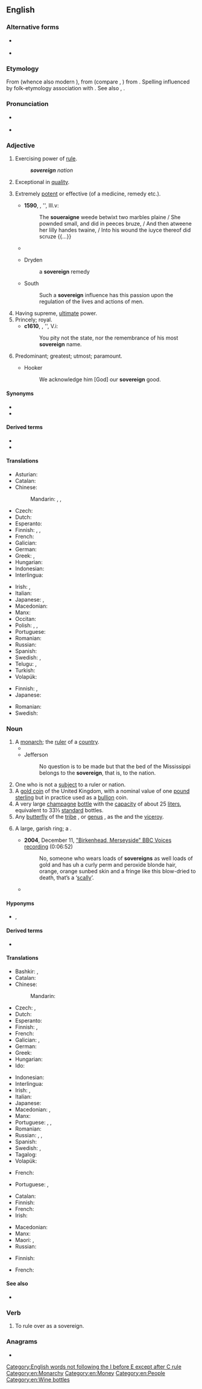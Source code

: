 ==English==
{{rfi|en}}
{{wikipedia}}

===Alternative forms===
* {{l|en|sovran}} {{qualifier|archaic}}
* {{l|en|soveraigne}} {{q|archaic}}

===Etymology===
From {{der|en|fro|soverain}} (whence also modern {{cog|fr|souverain}}), from {{der|en|VL.|*superānus}} (compare {{cog|it|sovrano}}, {{cog|es|soberano}}) from {{der|en|la|super||above}}. Spelling influenced by folk-etymology association with {{m|en|reign}}. See also {{m|en|suzerain}}, {{m|en|foreign}}.

===Pronunciation===
* {{a|UK}} {{IPA|/ˈsɒv.ɹɪn/|lang=en}}
* {{audio|en-us-sovereign.ogg|Audio (US)|lang=en}}

===Adjective===
{{en-adj}}

# Exercising power of [[rule]].
#: '''''sovereign''' nation''
# Exceptional in [[quality]].
# {{lb|en|now|_|rare}} Extremely [[potent]] or effective (of a medicine, remedy etc.).
#* '''1590''', {{w|Edmund Spenser}}, ''{{w|The Faerie Queene}}, III.v:
#*: The '''soueraigne''' weede betwixt two marbles plaine / She pownded small, and did in peeces bruze, / And then atweene her lilly handes twaine, / Into his wound the iuyce thereof did scruze {{...}}
#* {{quote-book|author=John Davies|authorlink=John Davies (poet)|editor=[[w:Alexander Balloch Grosart|Alexander B[alloch] Grosart]]|chapter=[Tobacco.]|title=The Complete Poems of Sir John Davies. Edited, with Memorial-Introduction and Notes, by the Rev. Alexander B. Grosart. In Two Volumes|series=Early English Poets|location=London|publisher=[[w:Chatto & Windus|Chatto and Windus]], {{w|Piccadilly}}|year=1876|volume=II|page=226|pageurl=https://books.google.com/books?id=F7o9AQAAMAAJ&pg=PA226|oclc=752538909|passage=Homer of [[moly|Moly]] and [[nepenthes|Nepenthe]] singes: / Moly, the gods most '''soveraigne''' hearbe divine. / Nepenth Hellen's drink, which gladnes brings,— / Hart's greife repells, and doth y{{sup|e}} witts refine.}}
#* {{rfdate}} Dryden
#*: a '''sovereign''' remedy
#* {{rfdate}} South
#*: Such a '''sovereign''' influence has this passion upon the regulation of the lives and actions of men.
# Having supreme, [[ultimate]] power.
# Princely; royal.
#* '''c1610''', {{w|Shakespeare}}, ''{{w|A Winters Tale}}, V.i:
#*: You pity not the state, nor the remembrance of his most '''sovereign''' name.
# Predominant; greatest; utmost; paramount.
#* {{rfdate}} Hooker
#*: We acknowledge him [God] our '''sovereign''' good.

====Synonyms====
* {{l|en|autonomous}}
* {{l|en|supreme}}

====Derived terms====
* {{l|en|sovereignly}}
* {{l|en|sovereign state}}

====Translations====
{{trans-top|exercising power of rule}}
* Asturian: {{t|ast|soberanu}}
* Catalan: {{t+|ca|sobirà}}
* Chinese:
*: Mandarin: {{t+|cmn|自主|tr=zìzhǔ de|alt=自主的|sc=Hani}}, {{t+|cmn|獨立|alt=獨立的|sc=Hani}}, {{t+|cmn|独立|tr=dúlì de|alt=独立的|sc=Hani}}
* Czech: {{t+|cs|svrchovaný}}
* Dutch: {{t+|nl|soeverein}}
* Esperanto: {{t|eo|suverena}}
* Finnish: {{t+|fi|itsenäinen}}, {{t+|fi|suvereeni}}, {{t+|fi|täysivaltainen}}
* French: {{t+|fr|souverain}}
* Galician: {{t|gl|soberano}}
* German: {{t+|de|souverän}}
* Greek: {{t+|el|κυρίαρχος|sc=Grek}}, {{t+|el|ηγεμονικός|sc=Grek}}
* Hungarian: {{t+|hu|szuverén}}
* Indonesian: {{t+|id|berdaulat}}
* Interlingua: {{t|ia|soveran}}
{{trans-mid}}
* Irish: {{t|ga|ardcheannasach}}, {{t|ga|ceannasach}}
* Italian: {{t+|it|sovrano}}
* Japanese: {{t+|ja|独立|tr=どくりつした, dokuritsu-shita|alt=独立した}}, {{t|ja|自立|tr=じりつした, jiritsu-shita|alt=自立した}}
* Macedonian: {{t|mk|суверен|m|tr=súveren|sc=Cyrl}}
* Manx: {{t|gv|ard-reeoil}}
* Occitan: {{t+|oc|sobeiran}}
* Polish: {{t+|pl|suwerenny}}, {{t+|pl|niepodległy}}, {{t+|pl|niezależny}}
* Portuguese: {{t+|pt|soberano}}
* Romanian: {{t+|ro|suveran}}
* Russian: {{t+|ru|сувере́нный}}
* Spanish: {{t+|es|soberano}}
* Swedish: {{t+|sv|självständig}}, {{t+|sv|suverän}}
* Telugu: {{t|te|సార్వభౌమ|tr=saarvabhauma|sc=Telu}}, {{t|te|సర్వసత్తాక|tr=sarvasattaaka|sc=Telu}}
* Turkish: {{t+|tr|egemen}}
* Volapük: {{t|vo|soveränik}}
{{trans-bottom}}

{{trans-top|exceptional in quality}}
* Finnish: {{t+|fi|erinomainen}}, {{t+|fi|suvereeni}}
* Japanese: {{t|ja|卓越した|tr=takuetsu shita}}
{{trans-mid}}
* Romanian: {{t+|ro|suveran|m}}
* Swedish: {{t+|sv|suverän}}
{{trans-bottom}}

===Noun===
{{en-noun}}

# A [[monarch]]; the [[ruler]] of a [[country]].
#* {{RQ:Shakespeare Lucrece|url=https://books.google.com/books?id=SjYOAQAAMAAJ&pg=PT38|passage=The petty ſtreames that paie a dailie [[debt|det]] / To their ſalt '''ſoveraigne''' with their freſh [[falls|fals]] [[haste|haſt]], / Adde to his flowe, but alter not his [[tast|taſt]].}}
#* Jefferson
#*: No question is to be made but that the bed of the Mississippi belongs to the '''sovereign''', that is, to the nation.
# One who is not a [[subject]] to a ruler or nation.
# A [[gold coin]] of the United Kingdom, with a nominal value of one [[pound sterling]] but in practice used as a [[bullion]] coin.
# A very large [[champagne]] [[bottle]] with the [[capacity]] of about 25 [[liter]]s, equivalent to 33⅓ [[standard]] bottles.
# Any [[butterfly]] of the [[tribe]] {{taxlink|Nymphalini|tribe|noshow=1}}, or [[genus]] {{taxlink|Basilarchia|genus|noshow=1}}, as the {{vern|ursula}} and the [[viceroy]].
# {{lb|en|UK|slang}} A large, garish ring; a {{w|sovereign ring}}.
#* '''2004''', December 11, [http://sounds.bl.uk/Accents-and-dialects/BBC-Voices/021M-C1190X0022XX-0101V0 "Birkenhead, Merseyside" BBC Voices recording] (0:06:52)
#*: No, someone who wears loads of '''sovereigns''' as well loads of gold and has uh a curly perm and peroxide blonde hair, orange, orange sunbed skin and a fringe like this blow-dried to death, that’s a ‘[[scally]]’.
#* {{quote-journal|passage=No visible tattoos, '''sovereigns''', mismatched jewellery, scrunchies, large clips or hoop earrings.|title=Harrods 'ladies' code' drives out sales assistant|date=2011-07-01|author=Caroline Davies|newspaper=The Guardian|url=http://www.theguardian.com/law/2011/jul/01/harrods-dress-code-sales-assistant}}

====Hyponyms====
* {{sense|monarch}} {{l|en|king}}, {{l|en|queen}}

====Derived terms====
* {{l|en|sovereignty}}

====Translations====
{{trans-top|monarch}}
* Bashkir: {{t|ba|батша|sc=Cyrl}}, {{t|ba|хаким|sc=Cyrl}}
* Catalan: {{t+|ca|sobirà|m}}
* Chinese:
*: Mandarin: {{t+|cmn|君主|tr=jūnzhǔ|sc=Hani}}
* Czech: {{t+|cs|vládce|m}}, {{t+|cs|panovník|m}}
* Dutch: {{t+|nl|vorst|m}}
* Esperanto: {{t|eo|suvereno}}
* Finnish: {{t+|fi|monarkki}}, {{t+|fi|hallitsija}}
* French: {{t+|fr|souverain|m}}
* Galician: {{t|gl|soberano|m}}, {{t|gl|soberana|f}}
* German: {{t+|de|Souverän}}
* Greek: {{t+|el|ηγεμόνας|sc=Grek}}
* Hungarian: {{t+|hu|uralkodó}}
* Ido: {{t+|io|rejo}}
{{trans-mid}}
* Indonesian: {{t+|id|penguasa}}
* Interlingua: {{t|ia|soverano}}
* Irish: {{t+|ga|rí|m}}, {{t|ga|banríon|f}}
* Italian: {{t+|it|sovrano}}
* Japanese: {{t+|ja|君主|tr=くんしゅ, kunshu}}
* Macedonian: {{t|mk|владетел|m|tr=vládetel|sc=Cyrl}}, {{t|mk|суверен|m|tr=súveren|sc=Cyrl}}
* Manx: {{t|gv|ard-ree|m}}
* Portuguese: {{t+|pt|suserano|m}}, {{t+|pt|soberano|m}}, {{t+|pt|soberana|f}}
* Romanian: {{t+|ro|suveran|m}}
* Russian: {{t+|ru|сувере́н|m}}, {{t+|ru|власти́тель|m}}, {{t+|ru|мона́рх|m}}
* Spanish: {{t+|es|soberano}}
* Swedish: {{t+|sv|regent|c}}, {{t+|sv|monark}}
* Tagalog: {{t|tl|higpuno}}
* Volapük: {{t|vo|soveran}}
{{trans-bottom}}

{{trans-top|one who is not a subject to a ruler or nation}}
* French: {{t+|fr|souverain|m}}
{{trans-mid}}
* Portuguese: {{t+|pt|soberano|m}}, {{t+|pt|soberana|f}}
{{trans-bottom}}

{{trans-top|coin}}
* Catalan: {{t+|ca|sobirà|m}}
* Finnish: {{t|fi|[[punta|punnan]] [[kultaraha]]}}
* French: {{t+|fr|souverain|m}}
* Irish: {{t|ga|sabhran|m}}
{{trans-mid}}
* Macedonian: {{t|mk|соверин|m|tr=sóverin|sc=Cyrl}}
* Manx: {{t|gv|punt airhey|m}}
* Maori: {{t|mi|awherangi}}, {{t|mi|karaune}}
* Russian: {{t+|ru|со́верен|m}}
{{trans-bottom}}

{{trans-top|very large champagne bottle}}
* Finnish: {{t+|fi|sovereign}}
{{trans-mid}}
* French: {{t+|fr|souverain|m}}
{{trans-bottom}}

====See also====
* {{l|en|half sovereign}}

===Verb===
{{en-verb}}

# {{lb|en|transitive}} To rule over as a sovereign.

===Anagrams===
* {{anagrams|en|Rovignese}}

[[Category:English words not following the I before E except after C rule]]
[[Category:en:Monarchy]]
[[Category:en:Money]]
[[Category:en:People]]
[[Category:en:Wine bottles]]